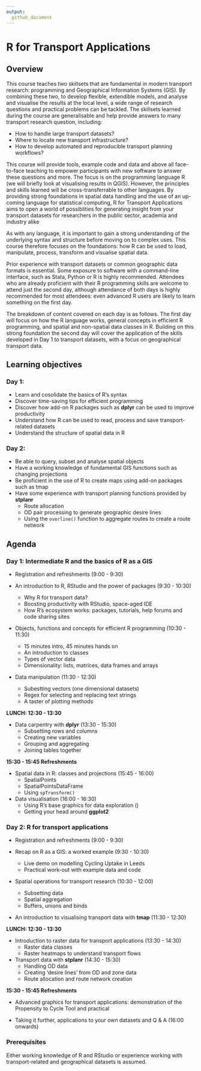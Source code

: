 ```yaml
---
output: 
  github_document 
---
```


# R for Transport Applications

## Overview

This course teaches two skillsets that are fundamental in modern transport research: programming and Geographical Information Systems (GIS). By combining these two, to develop flexible, extendible models, and analyse and visualise the results at the local level, a wide range of research questions and practical problems can be tackled. The skillsets learned during the course are generalisable and help provide answers to many transport research question, including:

- How to handle large transport datasets?
- Where to locate new transport infrastructure? 
- How to develop automated and reproducible transport planning workflows?

This course will provide tools, example code and data and above all face-to-face teaching to empower participants with new software to answer these questions and more. The focus is on the programming language R (we will briefly look at visualising results in QGIS). However, the principles and skills learned will be cross-transferrable to other languages. By providing strong foundations in spatial data handling and the use of an up-coming language for statistical computing, R for Transport Applications aims to open a world of possiblities for generating insight from your transport datasets for researchers in the public sector, academia and industry alike

As with any language, it is important to gain a strong understanding
of the underlying syntax and structure before moving on to complex uses. 
This course therefore focuses on the foundations: how R can be used to load,
manipulate, process, transform and visualise spatial data.

Prior experience with transport datasets or common geographic data formats is essential.
Some exposure to software with a command-line interface, such as Stata, Python or R is highly recommended.
Attendees who are already proficient with their R programming skills are welcome to attend just the second day, although attendance of both days is highly recommended for most attendees: even advanced R users are likely to learn something on the first day.

The breakdown of content covered on each day is as follows. The first day will focus on how the R language works, general concepts in efficient R programming, and spatial and non-spatial data classes in R. Building on this strong foundation the second day will cover the application of the skills developed in Day 1 to transport datasets, with a focus on geographical transport data.

## Learning objectives

### Day 1:

- Learn and cosolidate the basics of R's syntax
- Discover time-saving tips for efficient programming
- Discover how add-on R packages such as **dplyr** can be used to improve productivity
- Understand how R can be used to read, process and save transport-related datasets
- Understand the structure of spatial data in R

### Day 2:

- Be able to query, subset and analyse spatial objects
- Have a working knowledge of fundamental GIS functions such as changing projections
- Be proficient in the use of R to create maps using add-on packages such as tmap
- Have some experience with transport planning functions provided by **stplanr**
    - Route allocation
    - OD pair processing to generate geographic desire lines
    - Using the `overline()` function to aggregate routes to create a route network
    
## Agenda

### Day 1: Intermediate R and the basics of R as a GIS

- Registration and refreshments (9:00 - 9:30)

- An introduction to R, RStudio and the power of packages (9:30 - 10:30)
    - Why R for transport data?
    - Boosting productivity with RStudio, space-aged IDE
    - How R's ecosystem works: packages, tutorials, help forums and code sharing sites

- Objects, functions and concepts for efficient R programming (10:30 - 11:30) 
    - 15 minutes intro, 45 minutes hands on
    - An introduction to classes
    - Types of vector data
    - Dimensionality: lists, matrices, data frames and arrays

- Data manipulation (11:30 - 12:30)
    - Subestting vectors (one dimensional datasets)
    - Regex for selecting and replacing text strings
    - A taster of plotting methods

**LUNCH: 12:30 - 13:30**

- Data carpentry with **dplyr** (13:30 - 15:30)
    - Subsetting rows and columns
    - Creating new variables
    - Grouping and aggregating
    - Joining tables together

**15:30 - 15:45 Refreshments**

- Spatial data in R: classes and projections (15:45 - 16:00)
    - SpatialPoints
    - SpatialPointsDataFrame
    - Using `spTransform()`

- Data visualisation (16:00 - 16:30)
    - Using R's base graphics for data exploration ()
    - Getting your head around **ggplot2**

### Day 2: R for transport applications

- Registration and refreshments (9:00 - 9:30)

- Recap on R as a GIS: a worked example (9:30 - 10:30) 
    - Live demo on modelling Cycling Uptake in Leeds
    - Practical work-out with example data and code 

- Spatial operations for transport research (10:30 - 12:00)
    - Subsetting data
    - Spatial aggregation
    - Buffers, unions and binds

- An introduction to visualising transport data with **tmap** (11:30 - 12:30)

**LUNCH: 12:30 - 13:30**

- Introduction to raster data for transport applications (13:30 - 14:30) 
    - Raster data classes
    - Raster heatmaps to understand transport flows

- Transport data with **stplanr** (14:30 - 15:30)
    - Handling OD data
    - Creating 'desire lines' from OD and zone data
    - Route allocation and route network creation


**15:30 - 15:45 Refreshments**

- Advanced graphics for transport applications: demonstration of the Propensity to Cycle Tool and practical

- Taking it further, applications to your own datasets and Q & A (16:00 onwards)

### Prerequisites

Either working knowledge of R and RStudio or experience working with transport-related and geographical datasets is assumed.

<!-- Background reading “A (very) short introduction to R”, Paul Torfs & Claudia Brauer -->
<!-- http://cran.r-project.org/doc/contrib/Torfs+Brauer-Short-R-Intro.pdf -->

<!-- ### Course home-page -->

<!-- For more information on the course, please see here: https://github.com/Robinlovelace/Creating-maps-in-R -->
